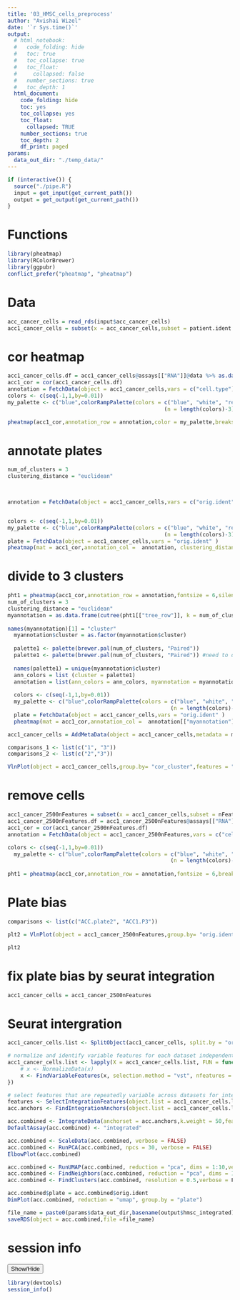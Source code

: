 ```yaml
---
title: '03_HMSC_cells_preprocess' 
author: "Avishai Wizel"
date: '`r Sys.time()`'
output: 
  # html_notebook: 
  #   code_folding: hide
  #   toc: true
  #   toc_collapse: true
  #   toc_float:
  #     collapsed: false
  #   number_sections: true
  #   toc_depth: 1
  html_document: 
    code_folding: hide
    toc: yes
    toc_collapse: yes
    toc_float: 
      collapsed: TRUE
    number_sections: true
    toc_depth: 2
    df_print: paged
params: 
  data_out_dir: "./temp_data/" 
---
```



```r
if (interactive()) {
  source("./pipe.R")
  input = get_input(get_current_path())
  output = get_output(get_current_path())
}
```
# Functions

```r
library(pheatmap)
library(RColorBrewer)
library(ggpubr)
conflict_prefer("pheatmap", "pheatmap")
```

# Data

```r
acc_cancer_cells = read_rds(input$acc_cancer_cells)
acc1_cancer_cells = subset(x = acc_cancer_cells,subset = patient.ident == "HMSC")
```



# cor heatmap

```r
acc1_cancer_cells.df = acc1_cancer_cells@assays[["RNA"]]@data %>% as.data.frame()
acc1_cor = cor(acc1_cancer_cells.df)
annotation = FetchData(object = acc1_cancer_cells,vars = c("cell.type"))
colors <- c(seq(-1,1,by=0.01))
my_palette <- c("blue",colorRampPalette(colors = c("blue", "white", "red"))
                                                 (n = length(colors)-3), "red")

pheatmap(acc1_cor,annotation_row = annotation,color = my_palette,breaks = colors,fontsize = 6,show_rownames = T,show_colnames = F)
```

# annotate plates
```r
num_of_clusters = 3
clustering_distance = "euclidean"

  

annotation = FetchData(object = acc1_cancer_cells,vars = c("orig.ident"))


colors <- c(seq(-1,1,by=0.01))
my_palette <- c("blue",colorRampPalette(colors = c("blue", "white", "red"))
                                                 (n = length(colors)-3), "red")
plate = FetchData(object = acc1_cancer_cells,vars = "orig.ident" )
pheatmap(mat = acc1_cor,annotation_col =  annotation, clustering_distance_rows = clustering_distance,clustering_distance_cols = clustering_distance,color = my_palette,breaks = colors,show_rownames = F,show_colnames = F)
```
# divide to 3 clusters
```r
pht1 = pheatmap(acc1_cor,annotation_row = annotation,fontsize = 6,silent = T)
num_of_clusters = 3
clustering_distance = "euclidean"
myannotation = as.data.frame(cutree(pht1[["tree_row"]], k = num_of_clusters))
 
names(myannotation)[1] = "cluster"
  myannotation$cluster = as.factor(myannotation$cluster)
  
  palette1 <- palette(brewer.pal(num_of_clusters, "Paired"))
  palette1 <- palette(brewer.pal(num_of_clusters, "Paired")) #need to do twice to work
  
  names(palette1) = unique(myannotation$cluster)
  ann_colors = list (cluster = palette1)
  annotation = list(ann_colors = ann_colors, myannotation = myannotation)
  
  colors <- c(seq(-1,1,by=0.01))
  my_palette <- c("blue",colorRampPalette(colors = c("blue", "white", "red"))
                                                   (n = length(colors)-3), "red")
  plate = FetchData(object = acc1_cancer_cells,vars = "orig.ident" )
  pheatmap(mat = acc1_cor,annotation_col =  annotation[["myannotation"]], annotation_colors = annotation[["ann_colors"]], clustering_distance_rows = clustering_distance,clustering_distance_cols = clustering_distance,color = my_palette,breaks = colors,show_rownames = F,show_colnames = F)
```

```r
acc1_cancer_cells = AddMetaData(object = acc1_cancer_cells,metadata = myannotation,col.name = "cor_cluster")

comparisons_1 <- list(c("1", "3"))
comparisons_2 <- list(c("2","3"))

VlnPlot(object = acc1_cancer_cells,group.by= "cor_cluster",features = "nFeature_RNA")+ stat_compare_means(comparisons = comparisons_1, label = "p.signif",label.y = max(acc1_cancer_cells$nFeature_RNA)*0.7)+ stat_compare_means(comparisons = comparisons_2, label = "p.signif",label.y = max(acc1_cancer_cells$nFeature_RNA)*0.8) + geom_hline(aes(yintercept = 2500, color = "2500 genes"))+scale_colour_manual(values = c("blue"))+ggtitle("Detected genes")
```






# remove cells

```r
acc1_cancer_2500nFeatures = subset(x = acc1_cancer_cells,subset = nFeature_RNA > 2500)
acc1_cancer_2500nFeatures.df = acc1_cancer_2500nFeatures@assays[["RNA"]]@data %>% as.data.frame()
acc1_cor = cor(acc1_cancer_2500nFeatures.df)
annotation = FetchData(object = acc1_cancer_2500nFeatures,vars = c("cell.type"))

colors <- c(seq(-1,1,by=0.01))
  my_palette <- c("blue",colorRampPalette(colors = c("blue", "white", "red"))
                                                   (n = length(colors)-3), "red")
  
pht1 = pheatmap(acc1_cor,annotation_row = annotation,fontsize = 6,breaks = colors, color = my_palette,show_colnames = F,show_rownames = F)
```
# Plate bias
```r

comparisons <- list(c("ACC.plate2", "ACC1.P3"))

plt2 = VlnPlot(object = acc1_cancer_2500nFeatures,group.by= "orig.ident",features = "nFeature_RNA")+ stat_compare_means(comparisons = comparisons, label = "p.signif",label.y = 10000)+ggtitle("Detected genes")

plt2
```

# fix plate bias by seurat integration



```r
acc1_cancer_cells = acc1_cancer_2500nFeatures
```

# Seurat intergration
```r
acc1_cancer_cells.list <- SplitObject(acc1_cancer_cells, split.by = "orig.ident")

# normalize and identify variable features for each dataset independently
acc1_cancer_cells.list <- lapply(X = acc1_cancer_cells.list, FUN = function(x) {
    # x <- NormalizeData(x)
    x <- FindVariableFeatures(x, selection.method = "vst", nfeatures = 1000)
})

# select features that are repeatedly variable across datasets for integration
features <- SelectIntegrationFeatures(object.list = acc1_cancer_cells.list,nfeatures = 1000)
acc.anchors <- FindIntegrationAnchors(object.list = acc1_cancer_cells.list, anchor.features = features,k.filter = 50)

```

```r
acc.combined <- IntegrateData(anchorset = acc.anchors,k.weight = 50,features.to.integrate = rownames(acc1_cancer_cells),preserve.order = F)
DefaultAssay(acc.combined) <- "integrated"
```

```r
acc.combined <- ScaleData(acc.combined, verbose = FALSE)
acc.combined <- RunPCA(acc.combined, npcs = 30, verbose = FALSE)
ElbowPlot(acc.combined)
```

```r
acc.combined <- RunUMAP(acc.combined, reduction = "pca", dims = 1:10,verbose = F)
acc.combined <- FindNeighbors(acc.combined, reduction = "pca", dims = 1:10, verbose = F)
acc.combined <- FindClusters(acc.combined, resolution = 0.5,verbose = F)
```

```r
acc.combined$plate = acc.combined$orig.ident
DimPlot(acc.combined, reduction = "umap", group.by = "plate")
```



```r
file_name = paste0(params$data_out_dir,basename(output$hmsc_integrated))
saveRDS(object = acc.combined,file =file_name)
```


# session info
<button class="btn btn-primary" data-toggle="collapse" data-target="#BlockName"> Show/Hide </button>  
<div id="BlockName" class="collapse">  
```r
library(devtools)
session_info()
```

</div>
